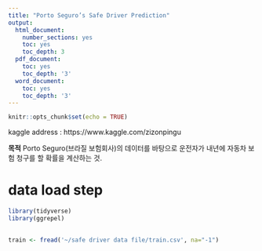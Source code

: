 ```yaml
---
title: "Porto Seguro’s Safe Driver Prediction"
output:
  html_document:
    number_sections: yes
    toc: yes
    toc_depth: 3
  pdf_document:
    toc: yes
    toc_depth: '3'
  word_document:
    toc: yes
    toc_depth: '3'
---
```


```r
knitr::opts_chunk$set(echo = TRUE)
```

kaggle address : https://www.kaggle.com/zizonpingu

**목적** Porto Seguro(브라질 보험회사)의 데이터를 바탕으로 운전자가 내년에 자동차 보험 청구를 할 확률을 계산하는 것.

# data load step

```r
library(tidyverse)
library(ggrepel)
 
```


```r
train <- fread('~/safe driver data file/train.csv', na="-1")
```

